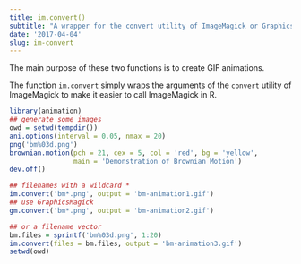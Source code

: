 ```yaml
---
title: im.convert()
subtitle: "A wrapper for the convert utility of ImageMagick or GraphicsMagick."
date: '2017-04-04'
slug: im-convert
---
```


The main purpose of these two functions is to create GIF animations.

The function `im.convert` simply wraps the arguments of the
`convert` utility of ImageMagick to make it easier to call
ImageMagick in R.
 
```r
library(animation)
## generate some images
owd = setwd(tempdir())
ani.options(interval = 0.05, nmax = 20)
png('bm%03d.png')
brownian.motion(pch = 21, cex = 5, col = 'red', bg = 'yellow',
                main = 'Demonstration of Brownian Motion')
dev.off()

## filenames with a wildcard *
im.convert('bm*.png', output = 'bm-animation1.gif')
## use GraphicsMagick
gm.convert('bm*.png', output = 'bm-animation2.gif')

## or a filename vector
bm.files = sprintf('bm%03d.png', 1:20)
im.convert(files = bm.files, output = 'bm-animation3.gif')
setwd(owd)
```
